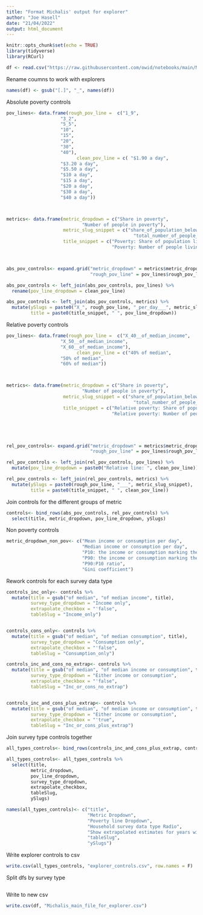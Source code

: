 ```yaml
---
title: "Format Michalis' output for explorer"
author: "Joe Hasell"
date: "21/04/2022"
output: html_document
---
```


```r
knitr::opts_chunk$set(echo = TRUE)
library(tidyverse)
library(RCurl)
```


```r
df <- read.csv("https://raw.githubusercontent.com/owid/notebooks/main/MichalisMoatsos/MainDataCountriesOnly.csv", row.names = 1, header = T, sep = ";", dec = ",")

```


Rename coumns to work with explorers
```r
names(df) <- gsub("[.]", "_", names(df))

```



Absolute poverty controls

```r


pov_lines<- data.frame(rough_pov_line =  c("1_9",
                    "3_2",
                    "5_5",
                    "10",
                    "15",
                    "20",
                    "30",
                    "40"),
                          clean_pov_line = c( "$1.90 a day",
                    "$3.20 a day",
                    "$5.50 a day",
                    "$10 a day",
                    "$15 a day",
                    "$20 a day",
                    "$30 a day",
                    "$40 a day"))



metrics<- data.frame(metric_dropdown = c("Share in poverty",
                            "Number of people in poverty"),
                     metric_slug_snippet = c("share_of_population_below_poverty_line",
                                               "total_number_of_people_below_poverty_line"),
                     title_snippet = c("Poverty: Share of population living on less than",
                                       "Poverty: Number of people living on less than"))



abs_pov_controls<- expand.grid("metric_dropdown" = metrics$metric_dropdown,
                               "rough_pov_line" = pov_lines$rough_pov_line) 

abs_pov_controls <- left_join(abs_pov_controls, pov_lines) %>%
  rename(pov_line_dropdown = clean_pov_line)

abs_pov_controls <- left_join(abs_pov_controls, metrics) %>%
  mutate(ySlugs = paste0("X_", rough_pov_line, "_per_day___", metric_slug_snippet),
         title = paste0(title_snippet, " ", pov_line_dropdown))

```

Relative poverty controls
```r


pov_lines<- data.frame(rough_pov_line =  c("X_40__of_median_income",
                    "X_50__of_median_income",
                    "X_60__of_median_income"),
                          clean_pov_line = c("40% of median",
                    "50% of median",
                    "60% of median"))



metrics<- data.frame(metric_dropdown = c("Share in poverty",
                            "Number of people in poverty"),
                     metric_slug_snippet = c("share_of_population_below_poverty_line",
                                               "total_number_of_people_below_poverty_line"),
                     title_snippet = c("Relative poverty: Share of population living on less than",
                                       "Relative poverty: Number of people living on less than"))





rel_pov_controls<- expand.grid("metric_dropdown" = metrics$metric_dropdown,
                               "rough_pov_line" = pov_lines$rough_pov_line) 

rel_pov_controls <- left_join(rel_pov_controls, pov_lines) %>%
  mutate(pov_line_dropdown = paste0("Relative line: ", clean_pov_line))

rel_pov_controls <- left_join(rel_pov_controls, metrics) %>%
  mutate(ySlugs = paste0(rough_pov_line, "___", metric_slug_snippet),
         title = paste0(title_snippet, " ", clean_pov_line))


```

Join controls for the different groups of metric
```r
controls<- bind_rows(abs_pov_controls, rel_pov_controls) %>%
  select(title, metric_dropdown, pov_line_dropdown, ySlugs)

```

Non poverty controls
```r


metric_dropdown_non_pov<- c("Mean income or consumption per day",
                            "Median income or consumption per day",
                            "P10: the income or consumption marking the poorest tenth",
                            "P90: the income or consumption marking the richest tenth",
                            "P90:P10 ratio",
                            "Gini coefficient")

```


Rework controls for each survey data type
```r

controls_inc_only<- controls %>%
  mutate(title = gsub("of median", "of median income", title),
         survey_type_dropdown = "Income only",
         extrapolate_checkbox = "'false",
         tableSlug = "Income_only")


controls_cons_only<- controls %>%
  mutate(title = gsub("of median", "of median consumption", title),
         survey_type_dropdown = "Consumption only",
         extrapolate_checkbox = "'false",
         tableSlug = "Consumption_only")

controls_inc_and_cons_no_extrap<- controls %>%
  mutate(title = gsub("of median", "of median income or consumption", title),
         survey_type_dropdown = "Either income or consumption",
         extrapolate_checkbox = "'false",
         tableSlug = "Inc_or_cons_no_extrap")


controls_inc_and_cons_plus_extrap<- controls %>%
  mutate(title = gsub("of median", "of median income or consumption", title),
         survey_type_dropdown = "Either income or consumption",
         extrapolate_checkbox = "'true",
         tableSlug = "Inc_or_cons_plus_extrap")


```


Join survey type controls together
```r
all_types_controls<- bind_rows(controls_inc_and_cons_plus_extrap, controls_inc_and_cons_no_extrap, controls_inc_only, controls_cons_only )

all_types_controls<- all_types_controls %>%
  select(title, 
         metric_dropdown, 
         pov_line_dropdown, 
         survey_type_dropdown, 
         extrapolate_checkbox, 
         tableSlug, 
         ySlugs)

names(all_types_controls)<- c("title",
                              "Metric Dropdown", 
                              "Poverty line Dropdown", 
                              "Household survey data type Radio", 
                              "Show extrapolated estimates for years with no survey data Checkbox", 
                              "tableSlug", 
                              "ySlugs")
```



Write explorer controls to csv
```r
write.csv(all_types_controls, "explorer_controls.csv", row.names = F)
```


Split dfs by survey type

```r


```


Write to new csv
```r
write.csv(df, "Michalis_main_file_for_explorer.csv")


```